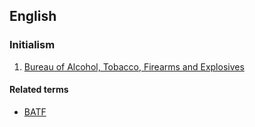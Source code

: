 ==English==

===Initialism===
{{rfc-header|Initialism}}
{{head|en|initialism}}
# {{label|en|US}} [[w:Bureau of Alcohol, Tobacco, Firearms and Explosives|Bureau of Alcohol, Tobacco, Firearms and Explosives]]

====Related terms====
* [[BATF]]